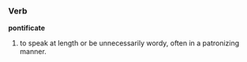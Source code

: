 ===Verb===
'''pontificate'''

# to speak at length or be unnecessarily wordy, often in a patronizing manner.